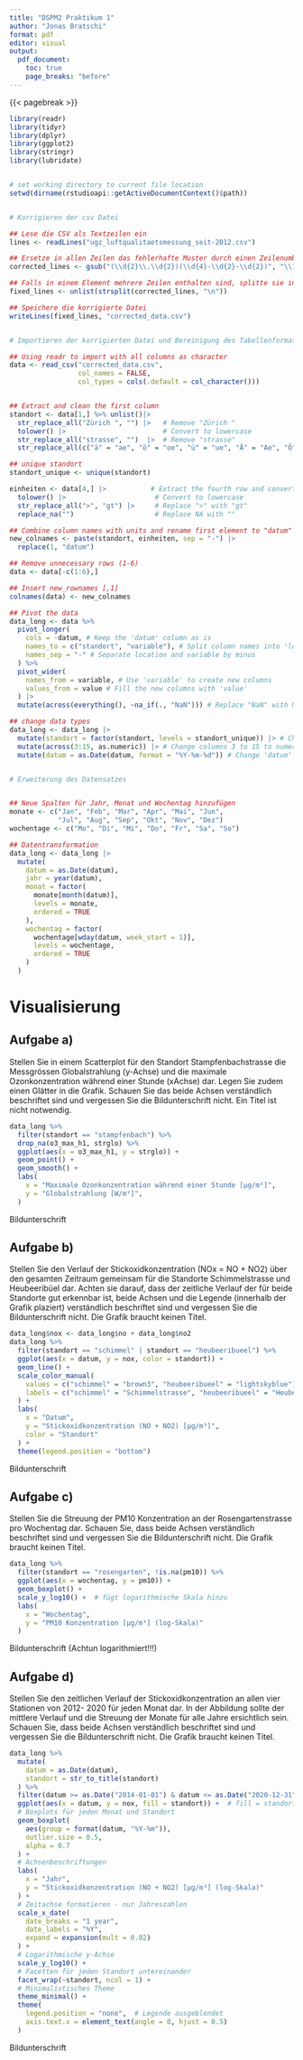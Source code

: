```yaml
---
title: "DSPM2 Praktikum 1"
author: "Jonas Bratschi"
format: pdf
editor: visual
output:
  pdf_document:
    toc: true
    page_breaks: "before"
---
```


{{< pagebreak >}}

```r

library(readr)
library(tidyr)
library(dplyr)
library(ggplot2)
library(stringr)
library(lubridate)


# set working directory to current file location
setwd(dirname(rstudioapi::getActiveDocumentContext()$path))


# Korrigieren der csv Datei

## Lese die CSV als Textzeilen ein
lines <- readLines("ugz_luftqualitaetsmessung_seit-2012.csv")

## Ersetze in allen Zeilen das fehlerhafte Muster durch einen Zeilenumbruch
corrected_lines <- gsub("(\\d{2}\\.\\d{2})(\\d{4}-\\d{2}-\\d{2})", "\\1\n\\2", lines)

## Falls in einem Element mehrere Zeilen enthalten sind, splitte sie in separate Elemente
fixed_lines <- unlist(strsplit(corrected_lines, "\n"))

## Speichere die korrigierte Datei
writeLines(fixed_lines, "corrected_data.csv")


# Importieren der korrigierten Datei und Bereinigung des Tabellenformats

## Using readr to import with all columns as character
data <- read_csv("corrected_data.csv",
                 col_names = FALSE,
                 col_types = cols(.default = col_character()))


## Extract and clean the first column
standort <- data[1,] %>% unlist()|>
  str_replace_all("Zürich ", "") |>   # Remove "Zürich "
  tolower() |>                        # Convert to lowercase
  str_replace_all("strasse", "")  |>  # Remove "strasse"
  str_replace_all(c("ä" = "ae", "ö" = "oe", "ü" = "ue", "Ä" = "Ae", "Ö" = "Oe", "Ü" = "Ue")) # Replace umlauts

## unique standort
standort_unique <- unique(standort)

einheiten <- data[4,] |>           # Extract the fourth row and convert to a vector
  tolower() |>                      # Convert to lowercase
  str_replace_all(">", "gt") |>     # Replace ">" with "gt"
  replace_na("")                    # Replace NA with ""

## Combine column names with units and rename first element to "datum"
new_colnames <- paste(standort, einheiten, sep = "-") |>
  replace(1, "datum")

## Remove unnecessary rows (1-6)
data <- data[-c(1:6),]

## Insert new_rownames [,1]
colnames(data) <- new_colnames

## Pivot the data
data_long <- data %>%
  pivot_longer(
    cols = -datum, # Keep the 'datum' column as is
    names_to = c("standort", "variable"), # Split column names into 'location' and 'variable'
    names_sep = "-" # Separate location and variable by minus
  ) %>%
  pivot_wider(
    names_from = variable, # Use 'variable' to create new columns
    values_from = value # Fill the new columns with 'value'
  ) |>
  mutate(across(everything(), ~na_if(., "NaN"))) # Replace "NaN" with NA

## change data types
data_long <- data_long |>
  mutate(standort = factor(standort, levels = standort_unique)) |> # Change 'standort' to factor
  mutate(across(3:15, as.numeric)) |> # Change columns 3 to 15 to numeric
  mutate(datum = as.Date(datum, format = "%Y-%m-%d")) # Change 'datum' to date


# Erweiterung des Datensatzes


## Neue Spalten für Jahr, Monat und Wochentag hinzufügen
monate <- c("Jan", "Feb", "Mar", "Apr", "Mai", "Jun", 
            "Jul", "Aug", "Sep", "Okt", "Nov", "Dez")
wochentage <- c("Mo", "Di", "Mi", "Do", "Fr", "Sa", "So")

## Datentransformation
data_long <- data_long |> 
  mutate(
    datum = as.Date(datum),
    jahr = year(datum),
    monat = factor(
      monate[month(datum)],
      levels = monate,
      ordered = TRUE
    ),
    wochentag = factor(
      wochentage[wday(datum, week_start = 1)],
      levels = wochentage,
      ordered = TRUE
    )
  )

```

# Visualisierung

## Aufgabe a)

Stellen Sie in einem Scatterplot für den Standort Stampfenbachstrasse die Messgrössen Globalstrahlung (y-Achse) und die maximale Ozonkonzentration während einer Stunde (xAchse) dar. Legen Sie zudem einen Glätter in die Grafik. Schauen Sie das beide Achsen verständlich beschriftet sind und vergessen Sie die Bildunterschrift nicht. Ein Titel ist nicht notwendig.

```r

data_long %>%
  filter(standort == "stampfenbach") %>%
  drop_na(o3_max_h1, strglo) %>%
  ggplot(aes(x = o3_max_h1, y = strglo)) +
  geom_point() +
  geom_smooth() +
  labs(
    x = "Maximale Ozonkonzentration während einer Stunde [µg/m³]",
    y = "Globalstrahlung [W/m²]",
  )
```

Bildunterschrift

## Aufgabe b)

Stellen Sie den Verlauf der Stickoxidkonzentration (NOx = NO + NO2) über den gesamten Zeitraum gemeinsam für die Standorte Schimmelstrasse und Heubeeribüel dar. Achten sie darauf, dass der zeitliche Verlauf der für beide Standorte gut erkennbar ist, beide Achsen und die Legende (innerhalb der Grafik plaziert) verständlich beschriftet sind und vergessen Sie die Bildunterschrift nicht. Die Grafik braucht keinen Titel.

```r

data_long$nox <- data_long$no + data_long$no2
data_long %>%
  filter(standort == "schimmel" | standort == "heubeeribueel") %>%
  ggplot(aes(x = datum, y = nox, color = standort)) +
  geom_line() +
  scale_color_manual(
    values = c("schimmel" = "brown3", "heubeeribueel" = "lightskyblue"),
    labels = c("schimmel" = "Schimmelstrasse", "heubeeribueel" = "Heubeeribüel")
  ) +
  labs(
    x = "Datum",
    y = "Stickoxidkonzentration (NO + NO2) [µg/m³]",
    color = "Standort"
  ) +
  theme(legend.position = "bottom")
```

Bildunterschrift

## Aufgabe c)

Stellen Sie die Streuung der PM10 Konzentration an der Rosengartenstrasse pro Wochentag dar. Schauen Sie, dass beide Achsen verständlich beschriftet sind und vergessen Sie die Bildunterschrift nicht. Die Grafik braucht keinen Titel.

```r

data_long %>%
  filter(standort == "rosengarten", !is.na(pm10)) %>%
  ggplot(aes(x = wochentag, y = pm10)) +
  geom_boxplot() +
  scale_y_log10() +  # fügt logarithmische Skala hinzu
  labs(
    x = "Wochentag",
    y = "PM10 Konzentration [µg/m³] (log-Skala)"
  )

```

Bildunterschrift (Achtun logarithmiert!!!)

## Aufgabe d)

Stellen Sie den zeitlichen Verlauf der Stickoxidkonzentration an allen vier Stationen von 2012- 2020 für jeden Monat dar. In der Abbildung sollte der mittlere Verlauf und die Streuung der Monate für alle Jahre ersichtlich sein. Schauen Sie, dass beide Achsen verständlich beschriftet sind und vergessen Sie die Bildunterschrift nicht. Die Grafik braucht keinen Titel.

```r

data_long %>%
  mutate(
    datum = as.Date(datum),
    standort = str_to_title(standort)
  ) %>%
  filter(datum >= as.Date("2014-01-01") & datum <= as.Date("2020-12-31")) %>%
  ggplot(aes(x = datum, y = nox, fill = standort)) +  # fill = standort wieder hinzugefügt
  # Boxplots für jeden Monat und Standort
  geom_boxplot(
    aes(group = format(datum, "%Y-%m")), 
    outlier.size = 0.5, 
    alpha = 0.7
  ) +
  # Achsenbeschriftungen
  labs(
    x = "Jahr",
    y = "Stickoxidkonzentration (NO + NO2) [µg/m³] (log-Skala)"
  ) +
  # Zeitachse formatieren - nur Jahreszahlen
  scale_x_date(
    date_breaks = "1 year",
    date_labels = "%Y",
    expand = expansion(mult = 0.02)
  ) +
  # Logarithmische y-Achse
  scale_y_log10() +
  # Facetten für jeden Standort untereinander
  facet_wrap(~standort, ncol = 1) +
  # Minimalistisches Theme
  theme_minimal() +
  theme(
    legend.position = "none",  # Legende ausgeblendet
    axis.text.x = element_text(angle = 0, hjust = 0.5)
  )

```

Bildunterschrift
